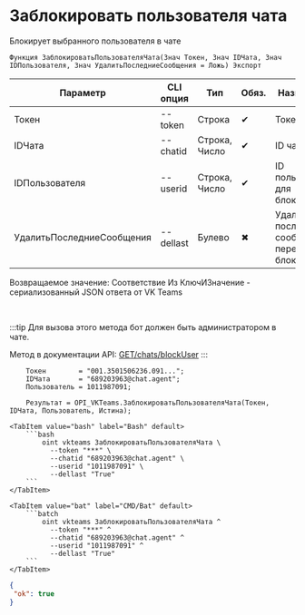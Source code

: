 ﻿---
sidebar_position: 8
description: Заблокировать пользователя чата и другие функции для работы с VKTeams в Открытом пакете интеграций - бесплатной open-source библиотеке интеграций для 1С:Предприятие 8, OneScript и CLI
keywords: [1C, 1С, 1С:Предприятие, 1С:Предприятие 8.3, API, Интеграция, Сервисы, Обмен, OneScript, CLI, VKTeams]
---


# Заблокировать пользователя чата
 Блокирует выбранного пользователя в чате



`Функция ЗаблокироватьПользователяЧата(Знач Токен, Знач IDЧата, Знач IDПользователя, Знач УдалитьПоследниеСообщения = Ложь) Экспорт`

  | Параметр | CLI опция | Тип | Обяз. | Назначение |
  |-|-|-|-|-|
  | Токен | --token | Строка | &#x2714; | Токен бота |
  | IDЧата | --chatid | Строка, Число | &#x2714; | ID чата |
  | IDПользователя | --userid | Строка, Число | &#x2714; | ID пользователя для блокировки |
  | УдалитьПоследниеСообщения | --dellast | Булево | &#x2716; | Удалить последние сообщения перед блокировкой |

  
  Возвращаемое значение:   Соответствие Из КлючИЗначение - сериализованный JSON ответа от VK Teams

<br/>

:::tip
Для вызова этого метода бот должен быть администратором в чате.

Метод в документации API: [GET ​​/chats​/blockUser](https://teams.vk.com/botapi/#/chats/get_chats_blockUser)
:::
<br/>



```bsl title="Пример использования для 1С:Предприятие/OneScript"
    Токен        = "001.3501506236.091...";
    IDЧата       = "689203963@chat.agent";
    Пользователь = 1011987091;

    Результат = OPI_VKTeams.ЗаблокироватьПользователяЧата(Токен, IDЧата, Пользователь, Истина);
```
    

 <Tabs>
  
    <TabItem value="bash" label="Bash" default>
        ```bash
            oint vkteams ЗаблокироватьПользователяЧата \
              --token "***" \
              --chatid "689203963@chat.agent" \
              --userid "1011987091" \
              --dellast "True"
        ```
    </TabItem>
  
    <TabItem value="bat" label="CMD/Bat" default>
        ```batch
            oint vkteams ЗаблокироватьПользователяЧата ^
              --token "***" ^
              --chatid "689203963@chat.agent" ^
              --userid "1011987091" ^
              --dellast "True"
        ```
    </TabItem>
</Tabs>


```json title="Результат"
{
 "ok": true
}
```
